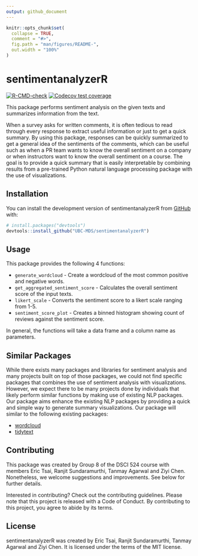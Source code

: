 ```yaml
---
output: github_document
---
```


<!-- README.md is generated from README.Rmd. Please edit that file -->

```r
knitr::opts_chunk$set(
  collapse = TRUE,
  comment = "#>",
  fig.path = "man/figures/README-",
  out.width = "100%"
)
```

# sentimentanalyzerR

<!-- badges: start -->

[![R-CMD-check](https://github.com/UBC-MDS/sentimentanalyzerR/actions/workflows/check_standard.yaml/badge.svg)](https://github.com/UBC-MDS/sentimentanalyzerR/actions/workflows/check_standard.yaml)
[![Codecov test coverage](https://codecov.io/gh/UBC-MDS/sentimentanalyzerR/branch/main/graph/badge.svg)](https://app.codecov.io/gh/UBC-MDS/sentimentanalyzerR?branch=main)
<!-- badges: end -->

This package performs sentiment analysis on the given texts and summarizes information from the text.

When a survey asks for written comments, it is often tedious to read through every response to extract useful information or just to get a quick summary. By using this package, responses can be quickly summarized to get a general idea of the sentiments of the comments, which can be useful such as when a PR team wants to know the overall sentiment on a company or when instructors want to know the overall sentiment on a course. The goal is to provide a quick summary that is easily interpretable by combining results from a pre-trained Python natural language processing package with the use of visualizations.

## Installation

You can install the development version of sentimentanalyzerR from [GitHub](https://github.com/) with:

``` r
# install.packages("devtools")
devtools::install_github("UBC-MDS/sentimentanalyzerR")
```

## Usage

This package provides the following 4 functions:

-   `generate_wordcloud` - Create a wordcloud of the most common positive and negative words.
-   `get_aggregated_sentiment_score` - Calculates the overall sentiment score of the input texts.
-   `likert_scale` - Converts the sentiment score to a likert scale ranging from 1-5.
-   `sentiment_score_plot` - Creates a binned histogram showing count of reviews against the sentiment score.

In general, the functions will take a data frame and a column name as parameters.

## Similar Packages

While there exists many packages and libraries for sentiment analysis and many projects built on top of those packages, we could not find specific packages that combines the use of sentiment analysis with visualizations. However, we expect there to be many projects done by individuals that likely perform similar functions by making use of existing NLP packages. Our package aims enhance the existing NLP packages by providing a quick and simple way to generate summary visualizations. Our package will similar to the following existing packages:

-   [wordcloud](https://cran.r-project.org/web/packages/wordcloud/wordcloud.pdf)
-   [tidytext](https://cran.r-project.org/web/packages/tidytext/vignettes/tidytext.html)

## Contributing

This package was created by Group 8 of the DSCI 524 course with members Eric Tsai, Ranjit Sundaramurthi, Tanmay Agarwal and Ziyi Chen. Nonetheless, we welcome suggestions and improvements. See below for further details.

Interested in contributing? Check out the contributing guidelines. Please note that this project is released with a Code of Conduct. By contributing to this project, you agree to abide by its terms.

## License

sentimentanalyzerR was created by Eric Tsai, Ranjit Sundaramurthi, Tanmay Agarwal and Ziyi Chen. It is licensed under the terms of the MIT license.
